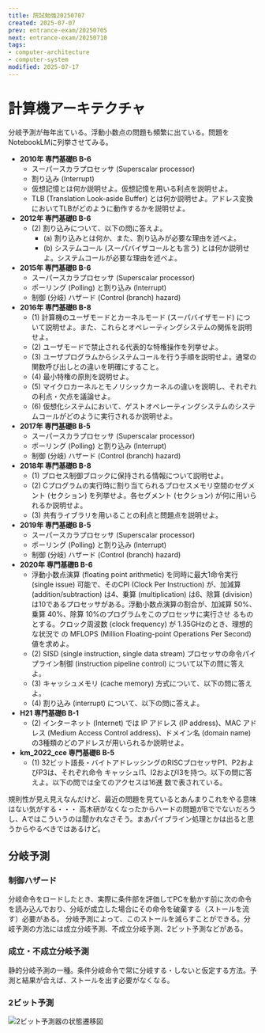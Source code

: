 ```yaml
---
title: 院試勉強20250707
created: 2025-07-07
prev: entrance-exam/20250705
next: entrance-exam/20250710
tags:
- computer-architecture
- computer-system
modified: 2025-07-17
---
```


# 計算機アーキテクチャ

分岐予測が毎年出ている。浮動小数点の問題も頻繁に出ている。問題をNotebookLMに列挙させてみる。

*   **2010年 専門基礎B B-6**
    *   スーパースカラプロセッサ (Superscalar processor)
    *   割り込み (Interrupt)
    *   仮想記憶とは何か説明せよ。仮想記憶を用いる利点を説明せよ。
    *   TLB (Translation Look-aside Buffer) とは何か説明せよ。アドレス変換においてTLBがどのように動作するかを説明せよ。
*   **2012年 専門基礎B B-6**
    * (2) 割り込みについて、以下の問に答えよ。
      * (a) 割り込みとは何か、また、割り込みが必要な理由を述べよ。
      * (b) システムコール (スーパバイザコールとも言う) とは何か説明せよ。システムコールが必要な理由を述べよ。
*   **2015年 専門基礎B B-6**
    *   スーパースカラプロセッサ (Superscalar processor)
    *   ポーリング (Polling) と割り込み (Interrupt)
    *   制御 (分岐) ハザード (Control (branch) hazard)
*   **2016年 専門基礎B B-8**
    * (1) 計算機のユーザモードとカーネルモード (スーパバイザモード) について説明せよ。また、これらとオペレーティングシステムの関係を説明せよ。
    * (2) ユーザモードで禁止される代表的な特権操作を列挙せよ。
    * (3) ユーザプログラムからシステムコールを行う手順を説明せよ。通常の関数呼び出しとの違いを明確にすること。
    * (4) 最小特権の原則を説明せよ。
    * (5) マイクロカーネルとモノリシックカーネルの違いを説明し、それぞれの利点・欠点を議論せよ。
    * (6) 仮想化システムにおいて、ゲストオペレーティングシステムのシステムコールがどのように実行されるか説明せよ。
*   **2017年 専門基礎B B-5**
    *   スーパースカラプロセッサ (Superscalar processor)
    *   ポーリング (Polling) と割り込み (Interrupt)
    *   制御 (分岐) ハザード (Control (branch) hazard)
*   **2018年 専門基礎B B-8**
    * (1) プロセス制御ブロックに保持される情報について説明せよ。
    * (2) Cプログラムの実行時に割り当てられるプロセスメモリ空間のセグメント (セクション) を列挙せよ。各セグメント (セクション) が何に用いられるか説明せよ。
    * (3) 共有ライブラリを用いることの利点と問題点を説明せよ。
*   **2019年 専門基礎B B-5**
    *   スーパースカラプロセッサ (Superscalar processor)
    *   ポーリング (Polling) と割り込み (Interrupt)
    *   制御 (分岐) ハザード (Control (branch) hazard)
*   **2020年 専門基礎B B-6**
    *   浮動小数点演算 (floating point arithmetic) を同時に最大1命令実行 (single issue) 可能で、そのCPI (Clock Per Instruction) が、加減算 (addition/subtraction) は4、乗算 (multiplication) は6、除算 (division) は10であるプロセッサがある。浮動小数点演算の割合が、加減算 50%、乗算 40%、除算 10%のプログラムをこのプロセッサに実行させ るものとする。クロック周波数 (clock frequency) が 1.35GHzのとき、理想的な状況で の MFLOPS (Million Floating-point Operations Per Second) 値を求めよ。
    *   (2) SISD (single instruction, single data stream) プロセッサの命令パイプライン制御 (instruction pipeline control) について以下の問に答えよ。
    *   (3) キャッシュメモリ (cache memory) 方式について、以下の問に答えよ。
    *   (4) 割り込み (interrupt) について、以下の問に答えよ。
*   **H21 専門基礎B B-1**
    * (2) インターネット (Internet) では IP アドレス (IP address)、MAC アドレス (Medium Access Control address)、ドメイン名 (domain name) の3種類のどのアドレスが用いられるか説明せよ。
*   **km_2022_cce 専門基礎B B-5**
    * (1) 32ビット語長・バイトアドレッシングのRISCプロセッサP1、P2およびP3は、それぞれ命令 キャッシュI1、I2およびI3を持つ。以下の問に答えよ。以下の問では全てのアクセスは16進 数で表されている。

規則性が見え見えなんだけど、最近の問題を見ているとあんまりこれをやる意味はない気がする・・・
高木研がなくなったからハードの問題がBででないだろうし、Aではこういうのは聞かれなさそう。まあパイプライン処理とかは出ると思うからやるべきではあるけど。

## 分岐予測

### 制御ハザード

分岐命令をロードしたとき、実際に条件部を評価してPCを動かす前に次の命令を読み込んでおり、分岐が成立した場合にその命令を破棄する（ストールを流す）必要がある。
分岐予測によって、このストールを減らすことができる。分岐予測の方法には成立分岐予測、不成立分岐予測、2ビット予測などがある。

### 成立・不成立分岐予測

静的分岐予測の一種。条件分岐命令で常に分岐する・しないと仮定する方法。予測と結果が合えば、ストールを出す必要がなくなる。

### 2ビット予測

![2ビット予測器の状態遷移図](../../assets/2bit-branch-predictor.svg)
